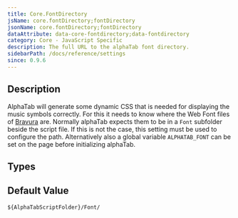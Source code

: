 ```yaml
---
title: Core.FontDirectory
jsName: core.fontDirectory;fontDirectory
jsonName: core.fontDirectory;fontDirectory
dataAttribute: data-core-fontdirectory;data-fontdirectory
category: Core - JavaScript Specific
description: The full URL to the alphaTab font directory.
sidebarPath: /docs/reference/settings
since: 0.9.6
---
```



## Description

AlphaTab will generate some dynamic CSS that is needed for displaying the music symbols correctly. For this it needs to know
where the Web Font files of [Bravura](https://github.com/steinbergmedia/bravura) are. Normally alphaTab expects 
them to be in a `Font` subfolder beside the script file. If this is not the case, this setting must be used to configure the path. 
Alternatively also a global variable `ALPHATAB_FONT` can be set on the page before initializing alphaTab. 

<PropertyDescription metadata={metadata} />

## Types

<TypeTable>
    <TypeRow name="string" />
</TypeTable>

## Default Value

`${AlphaTabScriptFolder}/Font/`